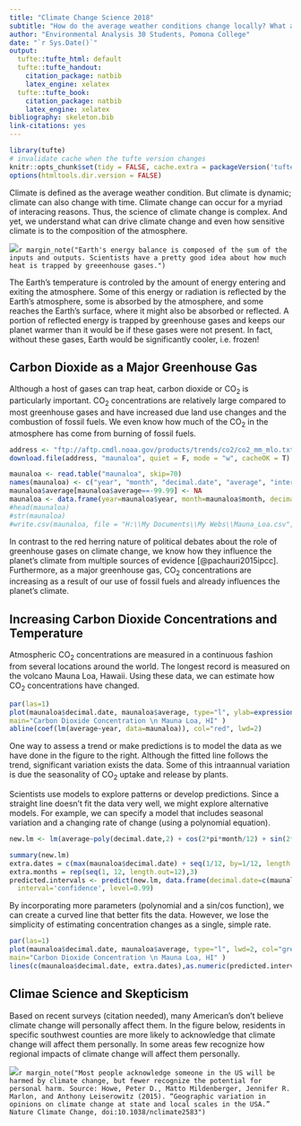 ```yaml
---
title: "Climate Change Science 2018"
subtitle: "How do the average weather conditions change locally? What are the implications of climate change?"
author: "Environmental Analysis 30 Students, Pomona College"
date: "`r Sys.Date()`"
output:
  tufte::tufte_html: default
  tufte::tufte_handout:
    citation_package: natbib
    latex_engine: xelatex
  tufte::tufte_book:
    citation_package: natbib
    latex_engine: xelatex
bibliography: skeleton.bib
link-citations: yes
---
```


```r
library(tufte)
# invalidate cache when the tufte version changes
knitr::opts_chunk$set(tidy = FALSE, cache.extra = packageVersion('tufte'))
options(htmltools.dir.version = FALSE)
```

Climate is defined as the average weather condition. But climate is dynamic; climate can also change with time. Climate change can occur for a myriad of interacing reasons. Thus, the science of climate change is complex. And yet, we understand what can drive climate change and even how sensitive climate is to the composition of the atmosphere.

![](../graphics/Radiationbalance.jpg)`r margin_note("Earth's energy balance is composed of the sum of the inputs and outputs. Scientists have a pretty good idea about how much heat is trapped by greeenhouse gases.")`

The Earth's temperature is controled by the amount of energy entering and exiting the atmosphere. Some of this energy or radiation is reflected by the Earth's atmosphere, some is absorbed by the atmosphere, and some reaches the Earth's surface, where it might also be absorbed or reflected. A portion of reflected energy is trapped by greenhouse gases and keeps our planet warmer than it would be if these gases were not present. In fact, without these gases, Earth would be significantly cooler, i.e. frozen! 

## Carbon Dioxide as a Major Greenhouse Gas

Although a host of gases can trap heat, carbon dioxide or CO~2~ is particularly important. CO~2~ concentrations are relatively large compared to most greenhouse gases and have increased due land use changes and the combustion of fossil fuels. We even know how much of the CO~2~ in the atmosphere has come from burning of fossil fuels.

```r
address <- "ftp://aftp.cmdl.noaa.gov/products/trends/co2/co2_mm_mlo.txt"
download.file(address, "maunaloa", quiet = F, mode = "w", cacheOK = T)

maunaloa <- read.table("maunaloa", skip=70)
names(maunaloa) <- c("year", "month", "decimal.date", "average", "interpolated", "trend", "days")
maunaloa$average[maunaloa$average==-99.99] <- NA
maunaloa <- data.frame(year=maunaloa$year, month=maunaloa$month, decimal.date=maunaloa$decimal.date, average=maunaloa$average)
#head(maunaloa)
#str(maunaloa)
#write.csv(maunaloa, file = "H:\\My Documents\\My Webs\\Mauna_Loa.csv", eol = "\n", row.names = F)
```

In contrast to the red herring nature of political debates about the role of greenhouse gases on climate change, we know how they influence the planet's climate from multiple sources of evidence [@pachauri2015ipcc]. Furthermore, as a major greenhouse gas, CO<sub>2</sub> concentrations are increasing as a result of our use of fossil fuels and already influences the planet's climate.

## Increasing Carbon Dioxide Concentrations and Temperature

Atmospheric CO<sub>2</sub> concentrations are measured in a continuous fashion from several locations around the world. The longest record is measured on the volcano Mauna Loa, Hawaii. Using these data, we can estimate how CO~2~ concentrations have changed.

```r
par(las=1)
plot(maunaloa$decimal.date, maunaloa$average, type="l", ylab=expression(CO[2]*~ "(ppm)"), xlab="Year", 
main="Carbon Dioxide Concentration \n Mauna Loa, HI" )
abline(coef(lm(average~year, data=maunaloa)), col="red", lwd=2)
```

One way to assess a trend or make predictions is to model the data as we have done in the figure to the right. Although the fitted line follows the trend, significant variation exists the data. Some of this intraannual variation is due the seasonality of CO<sub>2</sub> uptake and release by plants. 

Scientists use models to explore patterns or develop predictions. Since a straight line doesn't fit the data very well, we might explore alternative models. For example, we can specify a model that includes seasonal variation and a changing rate of change (using a polynomial equation). 

```r
new.lm <- lm(average~poly(decimal.date,2) + cos(2*pi*month/12) + sin(2*pi*month/12), data=maunaloa, na.action = na.exclude)

summary(new.lm)
extra.dates = c(max(maunaloa$decimal.date) + seq(1/12, by=1/12, length.out=20))
extra.months = rep(seq(1, 12, length.out=12),3) 
predicted.intervals <- predict(new.lm, data.frame(decimal.date=c(maunaloa$decimal.date, extra.dates), month=c(maunaloa$month, extra.months[2:21])), 
  interval='confidence', level=0.99)

```  

By incorporating more parameters (polynomial and a sin/cos function), we can create a curved line that better fits the data. However, we lose the simplicity of estimating concentration changes as a single, simple rate.

```r
par(las=1)
plot(maunaloa$decimal.date, maunaloa$average, type="l", lwd=2, col="grey40", ylab=expression(CO[2]*~ "(ppm)"), xlab="Year", 
main="Carbon Dioxide Concentration \n Mauna Loa, HI" )
lines(c(maunaloa$decimal.date, extra.dates),as.numeric(predicted.intervals[,1]),col='blueviolet',lwd=1)
```
## Climae Science and Skepticism

Based on recent surveys (citation needed), many American's don't believe climate change will personally affect them. In the figure below, residents in specific southwest counties are more likely to acknowledge that climate change will affect them personally. In some areas few recognize how regional impacts of climate change will affect them personally.

![](../graphics/LocalImpactClimateSurvey.jpg)`r margin_note("Most people acknowledge someone in the US will be harmed by climate change, but fewer recognize the potential for personal harm. Source: Howe, Peter D., Matto Mildenberger, Jennifer R. Marlon, and Anthony Leiserowitz (2015). “Geographic variation in opinions on climate change at state and local scales in the USA.” Nature Climate Change, doi:10.1038/nclimate2583")`